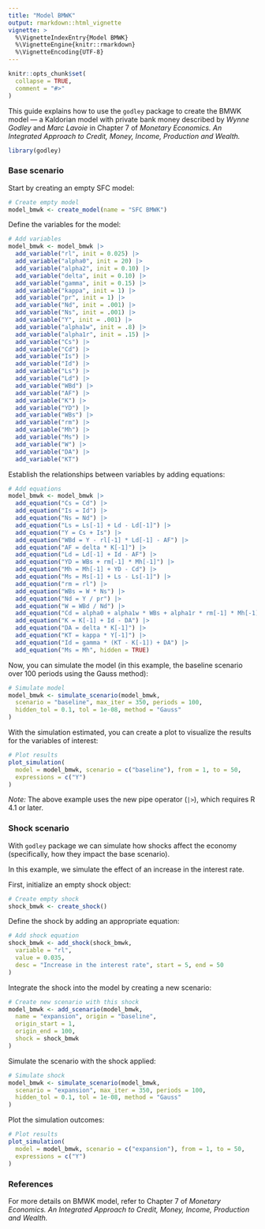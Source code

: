 ```yaml
---
title: "Model BMWK"
output: rmarkdown::html_vignette
vignette: >
  %\VignetteIndexEntry{Model BMWK}
  %\VignetteEngine{knitr::rmarkdown}
  %\VignetteEncoding{UTF-8}
---
```


```r
knitr::opts_chunk$set(
  collapse = TRUE,
  comment = "#>"
)
```

This guide explains how to use the `godley` package to create the BMWK model — a Kaldorian model with private bank money described by *Wynne Godley* and *Marc Lavoie* in Chapter 7 of *Monetary Economics. An Integrated Approach to Credit, Money, Income, Production and Wealth.*

```r
library(godley)
```

### Base scenario
Start by creating an empty SFC model:

```r
# Create empty model
model_bmwk <- create_model(name = "SFC BMWK")
```

Define the variables for the model:

```r
# Add variables
model_bmwk <- model_bmwk |>
  add_variable("rl", init = 0.025) |>
  add_variable("alpha0", init = 20) |>
  add_variable("alpha2", init = 0.10) |>
  add_variable("delta", init = 0.10) |>
  add_variable("gamma", init = 0.15) |>
  add_variable("kappa", init = 1) |>
  add_variable("pr", init = 1) |>
  add_variable("Nd", init = .001) |>
  add_variable("Ns", init = .001) |>
  add_variable("Y", init = .001) |>
  add_variable("alpha1w", init = .8) |>
  add_variable("alpha1r", init = .15) |>
  add_variable("Cs") |>
  add_variable("Cd") |>
  add_variable("Is") |>
  add_variable("Id") |>
  add_variable("Ls") |>
  add_variable("Ld") |>
  add_variable("WBd") |>
  add_variable("AF") |>
  add_variable("K") |>
  add_variable("YD") |>
  add_variable("WBs") |>
  add_variable("rm") |>
  add_variable("Mh") |>
  add_variable("Ms") |>
  add_variable("W") |>
  add_variable("DA") |>
  add_variable("KT")
```

Establish the relationships between variables by adding equations:

```r
# Add equations
model_bmwk <- model_bmwk |>
  add_equation("Cs = Cd") |>
  add_equation("Is = Id") |>
  add_equation("Ns = Nd") |>
  add_equation("Ls = Ls[-1] + Ld - Ld[-1]") |>
  add_equation("Y = Cs + Is") |>
  add_equation("WBd = Y - rl[-1] * Ld[-1] - AF") |>
  add_equation("AF = delta * K[-1]") |>
  add_equation("Ld = Ld[-1] + Id - AF") |>
  add_equation("YD = WBs + rm[-1] * Mh[-1]") |>
  add_equation("Mh = Mh[-1] + YD - Cd") |>
  add_equation("Ms = Ms[-1] + Ls - Ls[-1]") |>
  add_equation("rm = rl") |>
  add_equation("WBs = W * Ns") |>
  add_equation("Nd = Y / pr") |>
  add_equation("W = WBd / Nd") |>
  add_equation("Cd = alpha0 + alpha1w * WBs + alpha1r * rm[-1] * Mh[-1] + alpha2 * Mh") |>
  add_equation("K = K[-1] + Id - DA") |>
  add_equation("DA = delta * K[-1]") |>
  add_equation("KT = kappa * Y[-1]") |>
  add_equation("Id = gamma * (KT - K[-1]) + DA") |>
  add_equation("Ms = Mh", hidden = TRUE)
```

Now, you can simulate the model (in this example, the baseline scenario over 100 periods using the Gauss method):

```r
# Simulate model
model_bmwk <- simulate_scenario(model_bmwk,
  scenario = "baseline", max_iter = 350, periods = 100,
  hidden_tol = 0.1, tol = 1e-08, method = "Gauss"
)
```

With the simulation estimated, you can create a plot to visualize the results for the variables of interest:

```r
# Plot results
plot_simulation(
  model = model_bmwk, scenario = c("baseline"), from = 1, to = 50,
  expressions = c("Y")
)
```

*Note:* The above example uses the new pipe operator (`|>`), which requires R 4.1 or later.

### Shock scenario
With `godley` package we can simulate how shocks affect the economy (specifically, how they impact the base scenario).

In this example, we simulate the effect of an increase in the interest rate.  

First, initialize an empty shock object:

```r
# Create empty shock
shock_bmwk <- create_shock()
```

Define the shock by adding an appropriate equation:

```r
# Add shock equation
shock_bmwk <- add_shock(shock_bmwk,
  variable = "rl",
  value = 0.035,
  desc = "Increase in the interest rate", start = 5, end = 50
)
```

Integrate the shock into the model by creating a new scenario:

```r
# Create new scenario with this shock
model_bmwk <- add_scenario(model_bmwk,
  name = "expansion", origin = "baseline",
  origin_start = 1,
  origin_end = 100,
  shock = shock_bmwk
)
```

Simulate the scenario with the shock applied:

```r
# Simulate shock
model_bmwk <- simulate_scenario(model_bmwk,
  scenario = "expansion", max_iter = 350, periods = 100,
  hidden_tol = 0.1, tol = 1e-08, method = "Gauss"
)
```

Plot the simulation outcomes:

```r
# Plot results
plot_simulation(
  model = model_bmwk, scenario = c("expansion"), from = 1, to = 50,
  expressions = c("Y")
)
```

### References
For more details on BMWK model, refer to Chapter 7 of *Monetary Economics. An Integrated Approach to Credit, Money, Income, Production and Wealth.*
